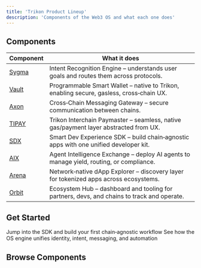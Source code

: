 ```yaml
---
title: 'Trikon Product Lineup'
description: 'Components of the Web3 OS and what each one does'
---
```


## Components

| Component | What it does |
| --- | --- |
| [Sygma](/product-lineup/sygma) | Intent Recognition Engine – understands user goals and routes them across protocols. |
| [Vault](/product-lineup/vault) | Programmable Smart Wallet – native to Trikon, enabling secure, gasless, cross‑chain UX. |
| [Axon](/product-lineup/axon) | Cross‑Chain Messaging Gateway – secure communication between chains. |
| [TIPAY](/product-lineup/tipay) | Trikon Interchain Paymaster – seamless, native gas/payment layer abstracted from UX. |
| [SDX](/product-lineup/sdx) | Smart Dev Experience SDK – build chain‑agnostic apps with one unified developer kit. |
| [AIX](/product-lineup/aix) | Agent Intelligence Exchange – deploy AI agents to manage yield, routing, or compliance. |
| [Arena](/product-lineup/arena) | Network‑native dApp Explorer – discovery layer for tokenized apps across ecosystems. |
| [Orbit](/product-lineup/orbit) | Ecosystem Hub – dashboard and tooling for partners, devs, and chains to track and operate. |

## Get Started

<CardGroup cols={2}>
  <Card title="Install SDK" icon="code" href="/quickstart">
    Jump into the SDK and build your first chain‑agnostic workflow
  </Card>
  <Card title="Explore Services Layer" icon="layer-group" href="/core-features/services-layer">
    See how the OS engine unifies identity, intent, messaging, and automation
  </Card>
</CardGroup>

## Browse Components

<CardGroup cols={4}>
  <Card title="Sygma" icon="lightbulb" href="/product-lineup/sygma" />
  <Card title="Vault" icon="wallet" href="/product-lineup/vault" />
  <Card title="Axon" icon="arrows-rotate" href="/product-lineup/axon" />
  <Card title="TIPAY" icon="gas-pump" href="/product-lineup/tipay" />
  <Card title="SDX" icon="code" href="/product-lineup/sdx" />
  <Card title="AIX" icon="robot" href="/product-lineup/aix" />
  <Card title="Arena" icon="compass" href="/product-lineup/arena" />
  <Card title="Orbit" icon="satellite" href="/product-lineup/orbit" />
</CardGroup>

